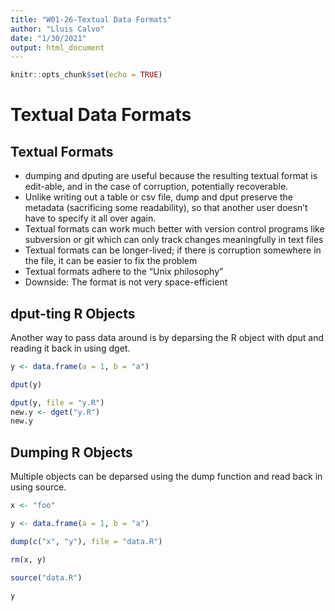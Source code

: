 ```yaml
---
title: "W01-26-Textual Data Formats"
author: "Lluis Calvo"
date: "1/30/2021"
output: html_document
---
```


```r
knitr::opts_chunk$set(echo = TRUE)
```

# Textual Data Formats

## Textual Formats
* dumping and dputing are useful because the resulting textual format is edit-able, and in the case of corruption, potentially recoverable.  
* Unlike writing out a table or csv file, dump and dput preserve the metadata (sacrificing some readability), so that another user doesn’t have to specify it all over again.  
* Textual formats can work much better with version control programs like subversion or git which can only track changes meaningfully in text files  
* Textual formats can be longer-lived; if there is corruption somewhere in the file, it can be easier to fix the problem  
* Textual formats adhere to the “Unix philosophy”  
* Downside: The format is not very space-efficient  

## dput-ting R Objects

Another way to pass data around is by deparsing the R object with dput and reading it back in using dget.

```r

y <- data.frame(a = 1, b = "a")

dput(y)

dput(y, file = "y.R")
new.y <- dget("y.R")
new.y

```


## Dumping R Objects

Multiple objects can be deparsed using the dump function and read back in using source.

```r

x <- "foo"

y <- data.frame(a = 1, b = "a")

dump(c("x", "y"), file = "data.R")

rm(x, y)

source("data.R")

y

```


